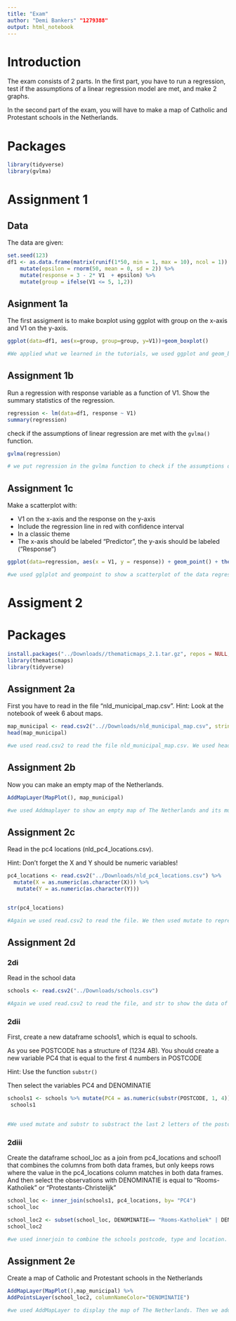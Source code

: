 ```yaml
---
title: "Exam"
author: "Demi Bankers" "1279388"
output: html_notebook
---
```


# Introduction

The exam consists of 2 parts. In the first part, you have to run a regression, test if the assumptions of a linear regression model are met, and make 2 graphs.

In the second part of the exam, you will have to make a map of Catholic and Protestant schools in the Netherlands.

# Packages

```r
library(tidyverse)
library(gvlma)
```

# Assignment 1

## Data

The data are given:

```r
set.seed(123)
df1 <- as.data.frame(matrix(runif(1*50, min = 1, max = 10), ncol = 1)) %>%
    mutate(epsilon = rnorm(50, mean = 0, sd = 2)) %>%
    mutate(response = 3 - 2* V1  + epsilon) %>%
    mutate(group = ifelse(V1 <= 5, 1,2))

```

## Asignment 1a

The first assigment is to make boxplot using ggplot with group on the x-axis and V1 on the y-axis.

```r
ggplot(data=df1, aes(x=group, group=group, y=V1))+geom_boxplot()
```
```r
#We applied what we learned in the tutorials, we used ggplot and geom_boxplot to present a boxplotgraph. Df1 represents the data we used. Aes represents the aesthetics specifically the x and y label. To display them better we used group=group
```



## Assignment 1b

Run a regression with response variable as a function of V1.
Show the summary statistics of the regression.

```r
regression <- lm(data=df1, response ~ V1)
summary(regression)
```

check if the assumptions of linear regression are met with the `gvlma()` function.

```r
gvlma(regression)
```

```r
# we put regression in the gvlma function to check if the assumptions of a good linear regression were met with the function
```

## Assignment 1c

Make a scatterplot with:

* V1 on the x-axis and the response on the y-axis
* Include the regression line in red with confidence interval 
* In a classic theme
* The x-axis should be labeled "Predictor", the y-axis should be labeled ("Response")


```r
ggplot(data=regression, aes(x = V1, y = response)) + geom_point() + theme_classic() + xlab("Predictor") + ylab("Response") + geom_smooth(data=regression, method=lm, color="red")


```

```r
#we used gglplot and geompoint to show a scatterplot of the data regression. Again aes shows the aesthetics and x and y represent the labels.
```




# Assigment 2

# Packages

```r
install.packages("../Downloads//thematicmaps_2.1.tar.gz", repos = NULL, type = "source")
library(thematicmaps)
library(tidyverse)

```

## Assignment 2a

First you have to read in the file "nld_municipal_map.csv".
Hint: Look at the notebook of week 6 about maps.

```r
map_municipal <- read.csv2("..//Downloads/nld_municipal_map.csv", stringsAsFactors = FALSE, dec = ".")
head(map_municipal)
```

```r
#we used read.csv2 to read the file nld_municipal_map.csv. We used head to show the first 6 elements.
```

## Assignment 2b

Now you can make an empty map of the Netherlands.

```r
AddMapLayer(MapPlot(), map_municipal)

```

```r
#we used Addmaplayer to show an empty map of The Netherlands and its municipalities
```

## Assignment 2c

Read in the pc4 locations (nld_pc4_locations.csv).

Hint: Don't forget the X and Y should be numeric variables!

```r
pc4_locations <- read.csv2("../Downloads/nld_pc4_locations.csv") %>%
  mutate(X = as.numeric(as.character(X))) %>%
   mutate(Y = as.numeric(as.character(Y)))


str(pc4_locations)
```

```r
#Again we used read.csv2 to read the file. We then used mutate to represent X and Y and numeric values. 
```

## Assignment 2d

### 2di

Read in the school data

```r
schools <- read.csv2("../Downloads/schools.csv")

```

```r
#Again we used read.csv2 to read the file, and str to show the data of schools.
```

### 2dii

First, create a new dataframe schools1, which is equal to schools.

As you see POSTCODE has a structure of (1234 AB). You should create a new variable PC4 that is equal to the first 4 numbers in POSTCODE

Hint: Use the function `substr()`

Then select the variables PC4 and DENOMINATIE

```r
schools1 <- schools %>% mutate(PC4 = as.numeric(substr(POSTCODE, 1, 4))) %>% select(PC4, DENOMINATIE)%>% select(PC4, DENOMINATIE)
 schools1
  
```

```r
#We used mutate and substr to substract the last 2 letters of the postcode
```

### 2diii

Create the dataframe school_loc as a join from pc4_locations and school1 that combines the columns from both data frames, but only keeps rows where the value in the pc4_locations column matches in both data frames.
And then select the observations with DENOMINATIE is equal to "Rooms-Katholiek" or "Protestants-Christelijk"

```r
school_loc <- inner_join(schools1, pc4_locations, by= "PC4")
school_loc
```

```r
school_loc2 <- subset(school_loc, DENOMINATIE== "Rooms-Katholiek" | DENOMINATIE=="Protestants-Christelijk")
school_loc2

```

```r
#we used innerjoin to combine the schools postcode, type and location. Then we used subset to set apart the schools of type Rooms-Katholiek and Protestants-Christelijk.
```

## Assignment 2e

Create a map of Catholic and Protestant schools in the Netherlands


```r
AddMapLayer(MapPlot(),map_municipal) %>%
AddPointsLayer(school_loc2, columnNameColor="DENOMINATIE")


```

```r
#we used AddMapLayer to display the map of The Netherlands. Then we added AddPointsLayer to display the location of the Rooms-Katholieken and Protestants-Christenen
```

